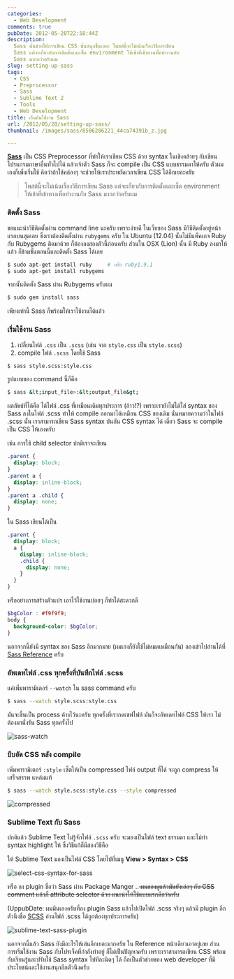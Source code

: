 ```yaml
---
categories:
  - Web Development
comments: true
pubDate: 2012-05-20T22:58:44Z
description:
  Sass นั้นช่วยให้การเขียน CSS นั้นสนุกขึ้นเยอะ โพสต์นี้จะไม่เน้นเรื่องวิธีการเขียน
  Sass แต่จะเกี่ยวกับการติดตั้งและเซ็ต environment ให้เข้าที่เข้าทางเพื่อทำงานกับ
  Sass มากกว่าครับผม
slug: setting-up-sass
tags:
  - CSS
  - Preprocessor
  - Sass
  - Sublime Text 2
  - Tools
  - Web Development
title: เริ่มต้นใช้งาน Sass
url: /2012/05/20/setting-up-sass/
thumbnail: /images/sass/8506286221_44ca74391b_z.jpg

---
```


**[Sass](https://sass-lang.com/)** เป็น CSS Preprocessor ที่ทำให้เราเขียน CSS ด้วย syntax ในเชิงคล้ายๆ กับเขียนโปรแกรมภาษาอื่นทั่วไปได้ แล้วเจ้าตัว Sass ก็จะ compile เป็น CSS แบบธรรมดาให้ครับ ตัวผมเองก็เพิ่งเริ่มใช้ คิดว่าถ้าใช้คล่องๆ จะช่วยให้เราประหยัดเวลาเขียน CSS ได้อีกเยอะครับ

> โพสต์นี้จะไม่เน้นเรื่องวิธีการเขียน Sass แต่จะเกี่ยวกับการติดตั้งและเซ็ต environment ให้เข้าที่เข้าทางเพื่อทำงานกับ Sass มากกว่าครับผม

### ติดตั้ง Sass

ขอแนะนำวิธีติดตั้งผ่าน command line นะครับ เพราะง่ายดี ในเว็บของ Sass มีวิธีติดตั้งอยู่หน้าแรกบนสุดเลย ซึ่งเราต้องติดตั้งผ่าน `rubygems` ครับ ใน Ubuntu (12.04) นั้นไม่มีแพ็คเกจ Ruby กับ Rubygems ติดมาด้วย ก็ต้องลงสองตัวนี้ก่อนครับ ส่วนใน OSX (Lion) นั้น มี Ruby ลงมาให้แล้ว ก็ข้ามขั้นตอนนี้และติดตั้ง Sass ได้เลย

```sh
$ sudo apt-get install ruby     # หรือ ruby1.9.1
$ sudo apt-get install rubygems
```

จากนั้นติดตั้ง Sass ผ่าน Rubygems ครับผม

```sh
$ sudo gem install sass
```

เพียงเท่านี้ Sass ก็พร้อมให้เราใช้งานได้แล้ว

### เริ่มใช้งาน Sass

<ol>
    <li>เปลี่ยนไฟล์ <code>.css</code> เป็น <code>.scss</code> (เช่น จาก <code>style.css</code> เป็น <code>style.scss</code>)</li>
    <li>compile ไฟล์ <code>.scss</code> โดยใช้ Sass</li>
</ol>

```sh
$ sass style.scss:style.css
```

รูปแบบของ command นี้ก็คือ

```sh
$ sass &lt;input_file>:&lt;output_file&gt;
```

ผลลัพธ์ที่ได้คือ ได้ไฟล์ .css ที่เหมือนเดิมทุกประการ (อ้าว!?) เพราะเรายังไม่ได้ใส่ syntax ของ Sass ลงในไฟล์ .scss ทำให้ compile ออกมาได้เหมือน CSS ของเดิม นั่นหมายความว่าในไฟล์ .scss นั้น เราสามารถเขียน Sass syntax ปนกัน CSS syntax ได้ เดี๋ยว Sass จะ compile เป็น CSS ให้เองครับ

เช่น การใช้ child selector ปกติเราจะเขียน

```css
.parent {
  display: block;
}
.parent a {
  display: inline-block;
}
.parent a .child {
  display: none;
}
```

ใน Sass เขียนได้เป็น

```scss
.parent {
  display: block;
  a {
    display: inline-block;
    .child {
      display: none;
    }
  }
}
```

หรืออย่างการสร้างตัวแปร เอาไว้ใช้งานบ่อยๆ ก็ทำได้สะดวกดี

```scss
$bgColor : #f9f9f9;
body {
  background-color: $bgColor;
}
```

นอกจากนี้ยังมี syntax ของ Sass อีกมากมาย (ผมเองก็ยังใช้ไม่หมดเหมือนกัน) ลองเข้าไปอ่านได้ที่ [Sass Reference](https://sass-lang.com/documentation) ครับ

### อัพเดทไฟล์ .css ทุกครั้งที่บันทึกไฟล์ .scss

แค่เพิ่มพารามิเตอร์ `--watch` ใน sass command ครับ

```sh
$ sass --watch style.scss:style.css
```

มันจะขึ้นเป็น process ค้างไว้นะครับ ทุกครั้งที่เรากดเซฟไฟล์ มันก็จะอัพเดทไฟล์ CSS ให้เรา ไม่ต้องมานั่งรัน Sass ทุกครั้งไป

![sass-watch](/images/sass/8506286221_44ca74391b_z.jpg)

### บีบอัด CSS หลัง compile

เพิ่มพารามิเตอร์ `:style` เซ็ตให้เป็น compressed ไฟล์ output ที่ได้ จะถูก compress ให้เสร็จสรรพ แหล่มแท้

```sh
$ sass --watch style.scss:style.css --style compressed
```

![compressed](/images/sass/8506290933_9ed30fc258_o.png)

### Sublime Text กับ Sass

ปกติแล้ว Sublime Text ไม่รู้จักไฟล์ `.scss` ครับ จะมองเป็นไฟล์ text ธรรมดา และไม่ทำ syntax highlight ให้ ซึ่งวิธีแก้ก็มีสองวิธีคือ

ให้ Sublime Text มองเป็นไฟล์ CSS โดยไปที่เมนู **View > Syntax > CSS**

![select-css-syntax-for-sass](/images/sass/8507404164_c524851f17_o.png)

หรือ ลง plugin ชื่อว่า Sass ผ่าน Package Manger ..<del> ผมลองดูแล้วมันยังเอ๋อๆ กับ CSS comment แล้วก็ attribute selector ด้วย แนะนำให้ใช้แบบแรกดีกว่าครับ</del>

(UppubDate: ผมมึนเองครับที่ลง plugin Sass แล้วไปเปิดไฟล์ .scss จริงๆ แล้วมี plugin อีกตัวนึงชื่อ [SCSS](https://github.com/kuroir/SCSS.tmbundle/tree/SublimeText2) อ่านไฟล์ .scss ได้ถูกต้องทุกประการครับ)

![sublime-text-sass-plugin](/images/sass/8507408254_23d0a26632_o.png)

นอกจากนี้แล้ว Sass ยังมีอะไรให้เล่นอีกเยอะมากครับ ใน Reference หน้าเดียวเอาอยู่เลย ส่วนการเริ่มใช้งาน Sass กับโปรเจ็คที่กำลังทำอยู่ ก็ไม่เป็นปัญหาครับ เพราะเราสามารถเขียน CSS พร้อมกับเรียนรู้และปรับใช้ Sass syntax ไปทีละนิดๆ ได้ ถือเป็นตัวช่วยของ web developer ที่มีประโยชน์และใช้งานสนุกอีกตัวนึงครับ
